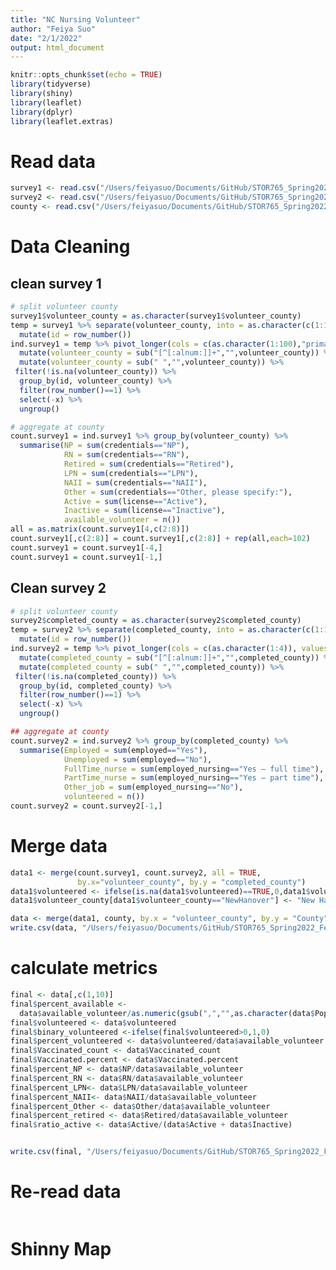 ```yaml
---
title: "NC Nursing Volunteer"
author: "Feiya Suo"
date: "2/1/2022"
output: html_document
---
```


```r
knitr::opts_chunk$set(echo = TRUE)
library(tidyverse)
library(shiny)
library(leaflet)
library(dplyr)
library(leaflet.extras)
```

# Read data
```r
survey1 <- read.csv("/Users/feiyasuo/Documents/GitHub/STOR765_Spring2022_FeiyaSuo/survey1.csv")
survey2 <- read.csv("/Users/feiyasuo/Documents/GitHub/STOR765_Spring2022_FeiyaSuo/survey2.csv")
county <- read.csv("/Users/feiyasuo/Documents/GitHub/STOR765_Spring2022_FeiyaSuo/county.csv")
```

# Data Cleaning
## clean survey 1
```r
# split volunteer county
survey1$volunteer_county = as.character(survey1$volunteer_county)
temp = survey1 %>% separate(volunteer_county, into = as.character(c(1:100)), sep = "," ) %>%
  mutate(id = row_number()) 
ind.survey1 = temp %>% pivot_longer(cols = c(as.character(1:100),"primary_county"), values_to = "volunteer_county", names_to = "x") %>%
  mutate(volunteer_county = sub("[^[:alnum:]]+","",volunteer_county)) %>%
  mutate(volunteer_county = sub(" ","",volunteer_county)) %>%
 filter(!is.na(volunteer_county)) %>%
  group_by(id, volunteer_county) %>%
  filter(row_number()==1) %>%
  select(-x) %>%
  ungroup()

# aggregate at county
count.survey1 = ind.survey1 %>% group_by(volunteer_county) %>%
  summarise(NP = sum(credentials=="NP"),
            RN = sum(credentials=="RN"),
            Retired = sum(credentials=="Retired"),
            LPN = sum(credentials=="LPN"),
            NAII = sum(credentials=="NAII"),
            Other = sum(credentials=="Other, please specify:"),
            Active = sum(license=="Active"),
            Inactive = sum(license=="Inactive"),
            available_volunteer = n())
all = as.matrix(count.survey1[4,c(2:8)])
count.survey1[,c(2:8)] = count.survey1[,c(2:8)] + rep(all,each=102)
count.survey1 = count.survey1[-4,]
count.survey1 = count.survey1[-1,]
```

## Clean survey 2
```r
# split volunteer county
survey2$completed_county = as.character(survey2$completed_county)
temp = survey2 %>% separate(completed_county, into = as.character(c(1:100)), sep = "," ) %>%
  mutate(id = row_number()) 
ind.survey2 = temp %>% pivot_longer(cols = c(as.character(1:4)), values_to = "completed_county", names_to = "x") %>%
  mutate(completed_county = sub("[^[:alnum:]]+","",completed_county)) %>%
  mutate(completed_county = sub(" ","",completed_county)) %>%
 filter(!is.na(completed_county)) %>%
  group_by(id, completed_county) %>%
  filter(row_number()==1) %>%
  select(-x) %>%
  ungroup()

## aggregate at county
count.survey2 = ind.survey2 %>% group_by(completed_county) %>%
  summarise(Employed = sum(employed=="Yes"),
            Unemployed = sum(employed=="No"),
            FullTime_nurse = sum(employed_nursing=="Yes – full time"),
            PartTime_nurse = sum(employed_nursing=="Yes – part time"),
            Other_job = sum(employed_nursing=="No"),
            volunteered = n())
count.survey2 = count.survey2[-1,]

```

# Merge data
```r
data1 <- merge(count.survey1, count.survey2, all = TRUE, 
               by.x="volunteer_county", by.y = "completed_county")
data1$volunteered <- ifelse(is.na(data1$volunteered)==TRUE,0,data1$volunteered)
data1$volunteer_county[data1$volunteer_county=="NewHanover"] <- "New Hanover"

data <- merge(data1, county, by.x = "volunteer_county", by.y = "County")
write.csv(data, "/Users/feiyasuo/Documents/GitHub/STOR765_Spring2022_FeiyaSuo/raw_data.csv")
```

# calculate metrics
```r
final <- data[,c(1,10)]
final$percent_available <- 
  data$available_volunteer/as.numeric(gsub(",","",as.character(data$Population)))
final$volunteered <- data$volunteered
final$binary_volunteered <-ifelse(final$volunteered>0,1,0)
final$percent_volunteered <- data$volunteered/data$available_volunteer
final$Vaccinated_count <- data$Vaccinated_count
final$Vaccinated.percent <- data$Vaccinated.percent
final$percent_NP <- data$NP/data$available_volunteer
final$percent_RN <- data$RN/data$available_volunteer
final$percent_LPN<- data$LPN/data$available_volunteer
final$percent_NAII<- data$NAII/data$available_volunteer
final$percent_Other <- data$Other/data$available_volunteer
final$percent_retired <- data$Retired/data$available_volunteer
final$ratio_active <- data$Active/(data$Active + data$Inactive)


write.csv(final, "/Users/feiyasuo/Documents/GitHub/STOR765_Spring2022_FeiyaSuo/CountyLevel_data.csv")
```

# Re-read data
```r
```

# Shinny Map

